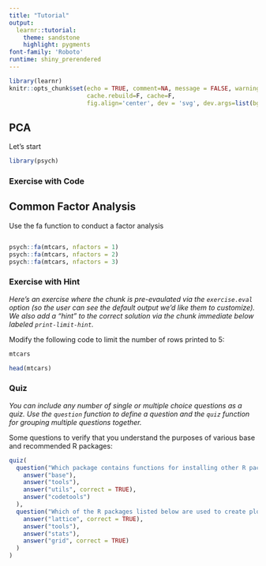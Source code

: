 ```yaml
---
title: "Tutorial"
output: 
  learnr::tutorial:
    theme: sandstone
    highlight: pygments
font-family: 'Roboto'
runtime: shiny_prerendered
---
```


```r
library(learnr)
knitr::opts_chunk$set(echo = TRUE, comment=NA, message = FALSE, warning=FALSE, R.options=list(width=120), 
                      cache.rebuild=F, cache=F,
                      fig.align='center', dev = 'svg', dev.args=list(bg = 'transparent'), exercise.lines = 5)
```


## PCA

Let's start

```r
library(psych)
```

### Exercise with Code




## Common Factor Analysis

Use the fa function to conduct a factor analysis


```r

```
```r
psych::fa(mtcars, nfactors = 1)
psych::fa(mtcars, nfactors = 2)
psych::fa(mtcars, nfactors = 3)
```

### Exercise with Hint

*Here's an exercise where the chunk is pre-evaulated via the `exercise.eval` option (so the user can see the default output we'd like them to customize). We also add a "hint" to the correct solution via the chunk immediate below labeled `print-limit-hint`.*

Modify the following code to limit the number of rows printed to 5:

```r
mtcars
```

```r
head(mtcars)
```

### Quiz

*You can include any number of single or multiple choice questions as a quiz. Use the `question` function to define a question and the `quiz` function for grouping multiple questions together.*

Some questions to verify that you understand the purposes of various base and recommended R packages:

```r
quiz(
  question("Which package contains functions for installing other R packages?",
    answer("base"),
    answer("tools"),
    answer("utils", correct = TRUE),
    answer("codetools")
  ),
  question("Which of the R packages listed below are used to create plots?",
    answer("lattice", correct = TRUE),
    answer("tools"),
    answer("stats"),
    answer("grid", correct = TRUE)
  )
)
```

